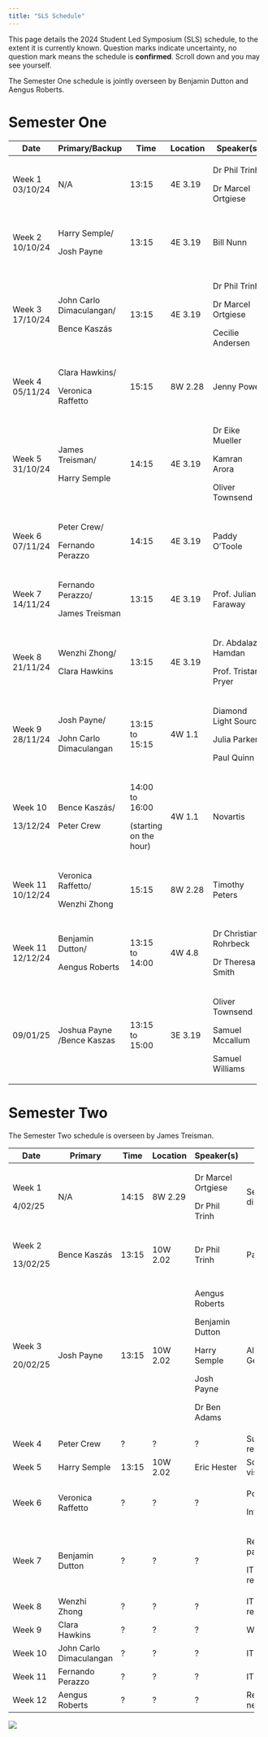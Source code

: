 ```yaml
---
title: "SLS Schedule"
---
```


This page details the 2024 Student Led Symposium (SLS) schedule, to the extent it is currently known. Question marks indicate uncertainty, no question mark means the schedule is **confirmed**. Scroll down and you may see yourself.

The Semester One schedule is jointly overseen by Benjamin Dutton and Aengus Roberts.

# Semester One

+------------------+----------------------------+------------------------+----------+-----------------------+---------------------------------------+
| Date             | Primary/Backup             | Time                   | Location | Speaker(s)            | Topic(s)                              |
+==================+============================+========================+==========+=======================+=======================================+
| Week 1 03/10/24  | N/A                        | 13:15                  | 4E 3.19  | Dr Phil Trinh         | Introduction to SLS.                  |
|                  |                            |                        |          |                       |                                       |
|                  |                            |                        |          | Dr Marcel Ortgiese    |                                       |
+------------------+----------------------------+------------------------+----------+-----------------------+---------------------------------------+
| Week 2 10/10/24  | Harry Semple/              | 13:15                  | 4E 3.19  | Bill Nunn             | Basic Git and GitHub.                 |
|                  |                            |                        |          |                       |                                       |
|                  | Josh Payne                 |                        |          |                       | A website.                            |
+------------------+----------------------------+------------------------+----------+-----------------------+---------------------------------------+
| Week 3 17/10/24  | John Carlo Dimaculangan/   | 13:15                  | 4E 3.19  | Dr Phil Trinh         | Life as a PhD Student.                |
|                  |                            |                        |          |                       |                                       |
|                  | Bence Kaszás               |                        |          | Dr Marcel Ortgiese    | Software/Literature tools.            |
|                  |                            |                        |          |                       |                                       |
|                  |                            |                        |          | Cecilie Andersen      | Time Management.                      |
+------------------+----------------------------+------------------------+----------+-----------------------+---------------------------------------+
| Week 4 05/11/24  | Clara Hawkins/             | 15:15                  | 8W 2.28  | Jenny Power           | How to give a good talk.              |
|                  |                            |                        |          |                       |                                       |
|                  | Veronica Raffetto          |                        |          |                       |                                       |
+------------------+----------------------------+------------------------+----------+-----------------------+---------------------------------------+
| Week 5 31/10/24  | James Treisman/            | 14:15                  | 4E 3.19  | Dr Eike Mueller       | HPC demonstration.                    |
|                  |                            |                        |          |                       |                                       |
|                  | Harry Semple               |                        |          | Kamran Arora          |                                       |
|                  |                            |                        |          |                       |                                       |
|                  |                            |                        |          | Oliver Townsend       |                                       |
+------------------+----------------------------+------------------------+----------+-----------------------+---------------------------------------+
| Week 6 07/11/24  | Peter Crew/                | 14:15                  | 4E 3.19  | Paddy O'Toole         | Advanced version control.             |
|                  |                            |                        |          |                       |                                       |
|                  | Fernando Perazzo           |                        |          |                       |                                       |
+------------------+----------------------------+------------------------+----------+-----------------------+---------------------------------------+
| Week 7 14/11/24  | Fernando Perazzo/          | 13:15                  | 4E 3.19  | Prof. Julian Faraway  | Exploratory data visualisation.       |
|                  |                            |                        |          |                       |                                       |
|                  | James Treisman             |                        |          |                       |                                       |
+------------------+----------------------------+------------------------+----------+-----------------------+---------------------------------------+
| Week 8 21/11/24  | Wenzhi Zhong/              | 13:15                  | 4E 3.19  | Dr. Abdalaziz Hamdan  | Firedrake and finite element methods. |
|                  |                            |                        |          |                       |                                       |
|                  | Clara Hawkins              |                        |          | Prof. Tristan Pryer   |                                       |
+------------------+----------------------------+------------------------+----------+-----------------------+---------------------------------------+
| Week 9 28/11/24  | Josh Payne/                | 13:15 to 15:15         | 4W 1.1   | Diamond Light Source  | ITT 1 Introductory Event.             |
|                  |                            |                        |          |                       |                                       |
|                  | John Carlo Dimaculangan    |                        |          | Julia Parker          |                                       |
|                  |                            |                        |          |                       |                                       |
|                  |                            |                        |          | Paul Quinn            |                                       |
+------------------+----------------------------+------------------------+----------+-----------------------+---------------------------------------+
| Week 10          | Bence Kaszás/              | 14:00 to 16:00         | 4W 1.1   | Novartis              | ITT 1 Introductory Event.             |
|                  |                            |                        |          |                       |                                       |
| 13/12/24         | Peter Crew                 | (starting on the hour) |          |                       |                                       |
+------------------+----------------------------+------------------------+----------+-----------------------+---------------------------------------+
| Week 11 10/12/24 | Veronica Raffetto/         | 15:15                  | 8W 2.28  | Timothy Peters        | What to do during an ITT.             |
|                  |                            |                        |          |                       |                                       |
|                  | Wenzhi Zhong               |                        |          |                       |                                       |
+------------------+----------------------------+------------------------+----------+-----------------------+---------------------------------------+
| Week 11 12/12/24 | Benjamin Dutton/           | 13:15 to 14:00         | 4W 4.8   | Dr Christian Rohrbeck | Semester 2 Project Q&A Session.       |
|                  |                            |                        |          |                       |                                       |
|                  | Aengus Roberts             |                        |          | Dr Theresa Smith      |                                       |
+------------------+----------------------------+------------------------+----------+-----------------------+---------------------------------------+
| 09/01/25         | Joshua Payne /Bence Kaszas | 13:15 to 15:00         | 3E 3.19  | Oliver Townsend       | ITT preparation                       |
|                  |                            |                        |          |                       |                                       |
|                  |                            |                        |          | Samuel Mccallum       |                                       |
|                  |                            |                        |          |                       |                                       |
|                  |                            |                        |          | Samuel Williams       |                                       |
+------------------+----------------------------+------------------------+----------+-----------------------+---------------------------------------+

# Semester Two

The Semester Two schedule is overseen by James Treisman.

+----------+-------------------------+--------+----------+--------------------+---------------------------+
| Date     | Primary                 | Time   | Location | Speaker(s)         | Topic(s)                  |
+==========+=========================+========+==========+====================+===========================+
| Week 1   | N/A                     | 14:15  | 8W 2.29  | Dr Marcel Ortgiese | Semester Two discussion   |
|          |                         |        |          |                    |                           |
| 4/02/25  |                         |        |          | Dr Phil Trinh      |                           |
+----------+-------------------------+--------+----------+--------------------+---------------------------+
| Week 2   | Bence Kaszás            | 13:15  | 10W 2.02 | Dr Phil Trinh      | Paper criticism           |
|          |                         |        |          |                    |                           |
| 13/02/25 |                         |        |          |                    |                           |
+----------+-------------------------+--------+----------+--------------------+---------------------------+
| Week 3   | Josh Payne              | 13:15  | 10W 2.02 | Aengus Roberts     | All things GenAI          |
|          |                         |        |          |                    |                           |
| 20/02/25 |                         |        |          | Benjamin Dutton    |                           |
|          |                         |        |          |                    |                           |
|          |                         |        |          | Harry Semple       |                           |
|          |                         |        |          |                    |                           |
|          |                         |        |          | Josh Payne         |                           |
|          |                         |        |          |                    |                           |
|          |                         |        |          | Dr Ben Adams       |                           |
+----------+-------------------------+--------+----------+--------------------+---------------------------+
| Week 4   | Peter Crew              | ?      | ?        | ?                  | Supervisory relationship  |
+----------+-------------------------+--------+----------+--------------------+---------------------------+
| Week 5   | Harry Semple            | 13:15  | 10W 2.02 | Eric Hester        | Scientific visualisation  |
+----------+-------------------------+--------+----------+--------------------+---------------------------+
| Week 6   | Veronica Raffetto       | ?      | ?        | ?                  | Posters                   |
|          |                         |        |          |                    |                           |
|          |                         |        |          |                    | Interships                |
+----------+-------------------------+--------+----------+--------------------+---------------------------+
| Week 7   | Benjamin Dutton         | ?      | ?        | ?                  | Reading papers            |
|          |                         |        |          |                    |                           |
|          |                         |        |          |                    | ITT representations       |
+----------+-------------------------+--------+----------+--------------------+---------------------------+
| Week 8   | Wenzhi Zhong            | ?      | ?        | ?                  | ITT representations       |
+----------+-------------------------+--------+----------+--------------------+---------------------------+
| Week 9   | Clara Hawkins           | ?      | ?        | ?                  | Writing                   |
+----------+-------------------------+--------+----------+--------------------+---------------------------+
| Week 10  | John Carlo Dimaculangan | ?      | ?        | ?                  | ITT partner 1             |
+----------+-------------------------+--------+----------+--------------------+---------------------------+
| Week 11  | Fernando Perazzo        | ?      | ?        | ?                  | ITT partner 2             |
+----------+-------------------------+--------+----------+--------------------+---------------------------+
| Week 12  | Aengus Roberts          | ?      | ?        | ?                  | Reflections for next year |
+----------+-------------------------+--------+----------+--------------------+---------------------------+

![](cohort11.jpg)